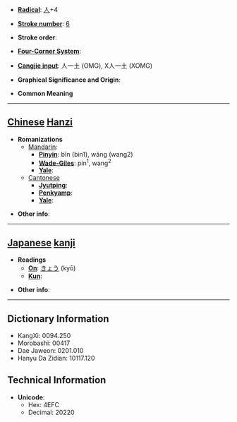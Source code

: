 * '''[[Wiktionary:Chinese radical index| Radical]]''': [[Wiktionary:Chinese radical index 人|人]]+4

* '''[[Wiktionary:Chinese total strokes index|Stroke number]]''': [[Wiktionary:Chinese total strokes index 6|6]]

* '''Stroke order''': 

* '''[[Wiktionary:Chinese four corner index|Four-Corner System]]''': 

* '''[[Wiktionary:Chinese Cangjie index|Cangjie input]]''': 人一土 (OMG), X人一土 (XOMG)

* '''Graphical Significance and Origin''': 

* '''Common Meaning'''

----

== [[Chinese]] [[Hanzi]] ==

* '''Romanizations'''
** [[Mandarin]]:
*** '''[[Pinyin]]''': bīn (bin1), wáng (wang2)
*** '''[[Wade-Giles]]''': pin<sup>1</sup>, wang<sup>2</sup>
*** '''[[Yale]]''': 
**[[Cantonese]]
***'''[[Jyutping]]''':
***'''[[Penkyamp]]''': 
***'''[[Yale]]''': 

* '''Other info''': 

----

== [[Japanese]] [[kanji]] ==

* '''Readings'''
** '''[[On]]''': [[きょう]] (kyō)
** '''[[Kun]]''': 

* '''Other info''':  

----

== Dictionary Information ==

* KangXi: 0094.250
* Morobashi: 00417
* Dae Jaweon: 0201.010
* Hanyu Da Zidian: 10117.120

== Technical Information ==

* '''Unicode''':
** Hex: 4EFC
** Decimal: 20220